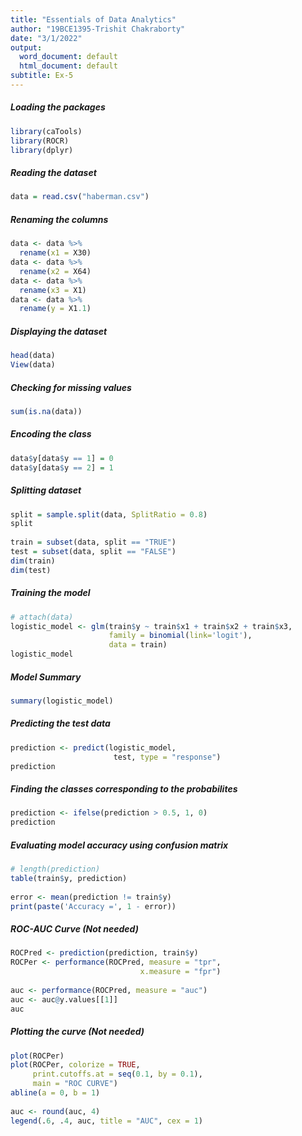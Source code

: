 ---
title: "Essentials of Data Analytics"
author: "19BCE1395-Trishit Chakraborty"
date: "3/1/2022"
output:
  word_document: default
  html_document: default
subtitle: Ex-5
---

#####  Loading the packages

```{r, echo=TRUE}
library(caTools)
library(ROCR)
library(dplyr)
```


#####  Reading the dataset

```{r, echo=TRUE}
data = read.csv("haberman.csv")
```


##### Renaming the columns
```{r, echo=TRUE}
data <- data %>%
  rename(x1 = X30)
data <- data %>%
  rename(x2 = X64)
data <- data %>%
  rename(x3 = X1)
data <- data %>%
  rename(y = X1.1)
```


#####  Displaying the dataset

```{r, echo=TRUE}
head(data)
View(data)
```


#####  Checking for missing values

```{r, echo=TRUE}
sum(is.na(data))
```

##### Encoding the class

```{r, echo=TRUE}
data$y[data$y == 1] = 0
data$y[data$y == 2] = 1
```


#####  Splitting dataset

```{r, echo=TRUE}
split = sample.split(data, SplitRatio = 0.8)
split
   
train = subset(data, split == "TRUE")
test = subset(data, split == "FALSE")
dim(train)
dim(test)
```


#####  Training the model

```{r, echo=TRUE}
# attach(data)
logistic_model <- glm(train$y ~ train$x1 + train$x2 + train$x3, 
                      family = binomial(link='logit'), 
                      data = train)
logistic_model
```


#####  Model Summary

```{r, echo=TRUE}
summary(logistic_model)
```


#####  Predicting the test data

```{r, echo=TRUE}
prediction <- predict(logistic_model, 
                       test, type = "response")
prediction  
```


#####  Finding the classes corresponding to the probabilites

```{r, echo=TRUE}
prediction <- ifelse(prediction > 0.5, 1, 0)
prediction
```


#####  Evaluating model accuracy using confusion matrix

```{r, echo=TRUE}
# length(prediction)
table(train$y, prediction)
   
error <- mean(prediction != train$y)
print(paste('Accuracy =', 1 - error))
```


#####  ROC-AUC Curve (Not needed)

```{r, echo=TRUE}
ROCPred <- prediction(prediction, train$y) 
ROCPer <- performance(ROCPred, measure = "tpr", 
                             x.measure = "fpr")
   
auc <- performance(ROCPred, measure = "auc")
auc <- auc@y.values[[1]]
auc
```


#####  Plotting the curve (Not needed)

```{r, echo=TRUE}
plot(ROCPer)
plot(ROCPer, colorize = TRUE, 
     print.cutoffs.at = seq(0.1, by = 0.1), 
     main = "ROC CURVE")
abline(a = 0, b = 1)
   
auc <- round(auc, 4)
legend(.6, .4, auc, title = "AUC", cex = 1)
```
